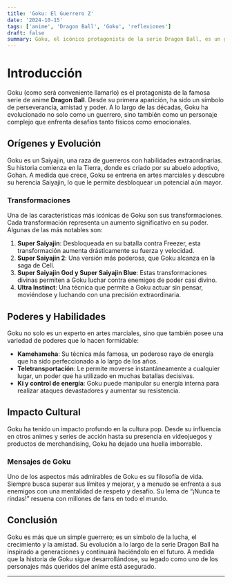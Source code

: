 ```yaml
---
title: 'Goku: El Guerrero Z'
date: '2024-10-15'
tags: ['anime', 'Dragon Ball', 'Goku', 'reflexiones']
draft: false
summary: Goku, el icónico protagonista de la serie Dragon Ball, es un guerrero sin igual que ha capturado los corazones de millones. Este artículo explora su evolución, poderes y legado en el mundo del anime.
---
```


# Introducción

Goku (como será conveniente llamarlo) es el protagonista de la famosa serie de anime **Dragon Ball**. Desde su primera aparición, ha sido un símbolo de perseverancia, amistad y poder. A lo largo de las décadas, Goku ha evolucionado no solo como un guerrero, sino también como un personaje complejo que enfrenta desafíos tanto físicos como emocionales.

## Orígenes y Evolución

Goku es un Saiyajin, una raza de guerreros con habilidades extraordinarias. Su historia comienza en la Tierra, donde es criado por su abuelo adoptivo, Gohan. A medida que crece, Goku se entrena en artes marciales y descubre su herencia Saiyajin, lo que le permite desbloquear un potencial aún mayor.

### Transformaciones

Una de las características más icónicas de Goku son sus transformaciones. Cada transformación representa un aumento significativo en su poder. Algunas de las más notables son:

1. **Super Saiyajin**: Desbloqueada en su batalla contra Freezer, esta transformación aumenta drásticamente su fuerza y velocidad.
2. **Super Saiyajin 2**: Una versión más poderosa, que Goku alcanza en la saga de Cell.
3. **Super Saiyajin God y Super Saiyajin Blue**: Estas transformaciones divinas permiten a Goku luchar contra enemigos de poder casi divino.
4. **Ultra Instinct**: Una técnica que permite a Goku actuar sin pensar, moviéndose y luchando con una precisión extraordinaria.

## Poderes y Habilidades

Goku no solo es un experto en artes marciales, sino que también posee una variedad de poderes que lo hacen formidable:

- **Kamehameha**: Su técnica más famosa, un poderoso rayo de energía que ha sido perfeccionado a lo largo de los años.
- **Teletransportación**: Le permite moverse instantáneamente a cualquier lugar, un poder que ha utilizado en muchas batallas decisivas.
- **Ki y control de energía**: Goku puede manipular su energía interna para realizar ataques devastadores y aumentar su resistencia.

## Impacto Cultural

Goku ha tenido un impacto profundo en la cultura pop. Desde su influencia en otros animes y series de acción hasta su presencia en videojuegos y productos de merchandising, Goku ha dejado una huella imborrable.

### Mensajes de Goku

Uno de los aspectos más admirables de Goku es su filosofía de vida. Siempre busca superar sus límites y mejorar, y a menudo se enfrenta a sus enemigos con una mentalidad de respeto y desafío. Su lema de “¡Nunca te rindas!” resuena con millones de fans en todo el mundo.

## Conclusión

Goku es más que un simple guerrero; es un símbolo de la lucha, el crecimiento y la amistad. Su evolución a lo largo de la serie Dragon Ball ha inspirado a generaciones y continuará haciéndolo en el futuro. A medida que la historia de Goku sigue desarrollándose, su legado como uno de los personajes más queridos del anime está asegurado.

---
